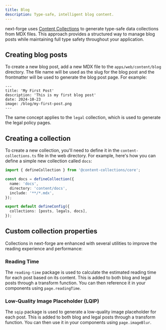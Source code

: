 ```yaml
---
title: Blog
description: Type-safe, intelligent blog content.
---
```


next-forge uses [Content Collections](https://www.content-collections.dev/) to generate type-safe data collections from MDX files. This approach provides a structured way to manage blog posts while maintaining full type safety throughout your application.

## Creating blog posts

To create a new blog post, add a new MDX file to the `apps/web/content/blog` directory. The file name will be used as the slug for the blog post and the frontmatter will be used to generate the blog post page. For example:

```mdx apps/web/content/blog/my-first-post.mdx
---
title: 'My First Post'
description: 'This is my first blog post'
date: 2024-10-23
image: /blog/my-first-post.png
---
```

The same concept applies to the `legal` collection, which is used to generate the legal policy pages.

## Creating a collection

To create a new collection, you'll need to define it in the `content-collections.ts` file in the web directory. For example, here's how you can define a simple new collection called `docs`:

```ts apps/web/content-collections.ts {3-7, 10}
import { defineCollection } from '@content-collections/core';

const docs = defineCollection({
  name: 'docs',
  directory: 'content/docs',
  include: '**/*.mdx',
});

export default defineConfig({
  collections: [posts, legals, docs],
});
```

## Custom collection properties

Collections in next-forge are enhanced with several utilities to improve the reading experience and performance:

### Reading Time

The `reading-time` package is used to calculate the estimated reading time for each post based on its content. This is added to both blog and legal posts through a transform function. You can then reference it in your components using `page.readingTime`.

### Low-Quality Image Placeholder (LQIP)

The `sqip` package is used to generate a low-quality image placeholder for each post. This is added to both blog and legal posts through a transform function. You can then use it in your components using `page.imageBlur`.
